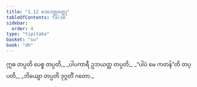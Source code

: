 ```yaml
---
title: "1.12 ဒေဝဒတ္တဝတ္ထု"
tableOfContents: false
sidebar:
  order: 4
type: "tipitaka"
basket: "su"
book: "dh"
---
```



<DynamicBreadcrumb />

<Division number="17" book="dh">

<Paragraph number="18" type="verses" book="dh">
ဣဓ တပ္ပတိ ပေစ္စ တပ္ပတိ,_  
_ပါပကာရီ ဥဘယတ္ထ တပ္ပတိ;_  
_“ပါပံ မေ ကတန်”တိ တပ္ပတိ,_  
_ဘိယျော တပ္ပတိ ဒုဂ္ဂတိံ ဂတော._
</Paragraph>
</Division>